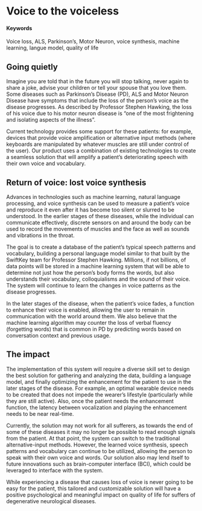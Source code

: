 # Voice to the voiceless {#lostvoicesynthesis}

#### Keywords

Voice loss, ALS, Parkinson’s, Motor Neuron, voice synthesis, machine learning, langue model, quality of life

## Going quietly

Imagine you are told that in the future you will stop talking, never again to share a joke, advise your children or tell your spouse that you love them. Some diseases such as Parkinson’s Disease (PD), ALS and Motor Neuron Disease have symptoms that include the loss of the person’s voice as the disease progresses. As described by Professor Stephen Hawking, the loss of his voice due to his motor neuron disease is “one of the most frightening and isolating aspects of the illness”.

Current technology provides some support for these patients: for example, devices that provide voice amplification or alternative input methods (where keyboards are manipulated by whatever muscles are still under control of the user). Our product uses a combination of existing technologies to create a seamless solution that will amplify a patient’s deteriorating speech with their own voice and vocabulary.

## Return of voice: lost voice synthesis

Advances in technologies such as machine learning, natural language processing, and voice synthesis can be used to measure a patient’s voice and reproduce it even after it has become too silent or slurred to be understood. In the earlier stages of these diseases, while the individual can communicate effectively, discrete sensors on and around the body can be used to record the movements of muscles and the face as well as sounds and vibrations in the throat.

The goal is to create a database of the patient’s typical speech patterns and vocabulary, building a personal language model similar to that built by the SwiftKey team for Professor Stephen Hawking. Millions, if not billions, of data points will be stored in a machine learning system that will be able to determine not just how the person’s body forms the words, but also understands their vocabulary, colloquialisms and the sound of their voice. The system will continue to learn the changes in voice patterns as the disease progresses.

In the later stages of the disease, when the patient’s voice fades, a function to enhance their voice is enabled, allowing the user to remain in communication with the world around them. We also believe that the machine learning algorithm may counter the loss of verbal fluency (forgetting words) that is common in PD by predicting words based on conversation context and previous usage.

## The impact

The implementation of this system will require a diverse skill set to design the best solution for gathering and analyzing the data, building a language model, and finally optimizing the enhancement for the patient to use in the later stages of the disease. For example, an optimal wearable device needs to be created that does not impede the wearer's lifestyle (particularly while they are still active). Also, once the patient needs the enhancement function, the latency between vocalization and playing the enhancement needs to be near real-time.

Currently, the solution may not work for all sufferers, as towards the end of some of these diseases it may no longer be possible to read enough signals from the patient. At that point, the system can switch to the traditional alternative-input methods. However, the learned voice synthesis, speech patterns and vocabulary can continue to be utilized, allowing the person to speak with their own voice and words.  Our solution also may lend itself to future innovations such as brain-computer interface (BCI), which could be leveraged to interface with the system.

While experiencing a disease that causes loss of voice is never going to be easy for the patient, this tailored and customizable solution will have a positive psychological and meaningful impact on quality of life for suffers of degenerative neurological diseases.
 
